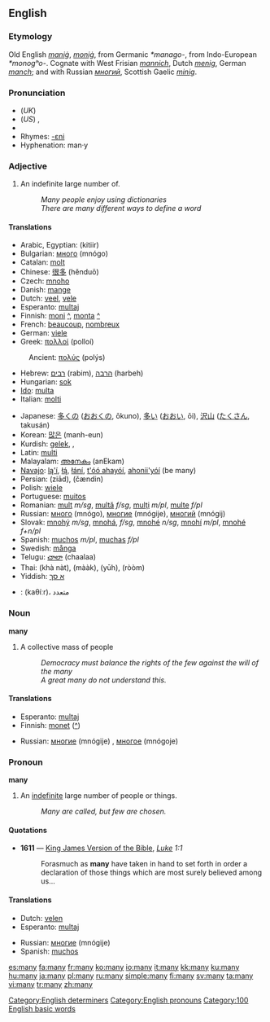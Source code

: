 {{wikipedia}}
==English==

{{rank|even|say|well|125|many|work|too|every}}

=== Etymology ===
Old English ''[[manig|maniġ]]'', ''[[monig|moniġ]]'', from Germanic ''*manago-'', from Indo-European ''*monogʰo-''.  Cognate with West Frisian ''[[mannich]]'', Dutch ''[[menig]]'', German ''[[manch]]''; and with Russian ''[[многий]]'', Scottish Gaelic ''[[minig]]''.

===Pronunciation===
*(''UK'') {{IPA|/ˈmɛni/}}
*(''US'') {{IPA|/ˈmɛni/}}, {{SAMPA|/"mEni/}}
* {{audio|en-us-many.ogg|Audio (US)}}
*Rhymes: [[Rhymes:English:-ɛni|-ɛni]]
*Hyphenation: man&middot;y

=== Adjective ===
{{en-adj|'''[[more]]'''|'''[[most]]'''}}

# An indefinite large number of.
#: ''Many people enjoy using dictionaries''
#: ''There are many different ways to define a word''

==== Translations ====
{{top}}
*Arabic, Egyptian: {{ARchar|[[كتير]]}} (kitiir)
*Bulgarian: [[много]] (mnógo)
*Catalan: [[molt]]
*Chinese: [[很多]] (hěnduō)
*Czech: [[mnoho]]
*Danish: [[mange]]
*Dutch: [[veel]], [[vele]]
*Esperanto: [[multa]]j
*Finnish: [[moni]] [[:fi:moni|^]], [[monta]] [[:fi:monta|^]]
*French: [[beaucoup]], [[nombreux]]
*German: [[viele]]
*Greek: [[πολλοί]] {{m}} {{p}} (polloí)
:Ancient: [[πολύς]] (polýs)
*Hebrew: [[רבים]] (rabim), [[הרבה]] (harbeh)
*Hungarian: [[sok]]
*[[Ido]]: [[multa]]
*Italian: [[molti]]
{{mid}}
*Japanese: [[多くの]] ([[おおくの]], ōkuno), [[多い]] ([[おおい]], ōi), [[沢山]] ([[たくさん]], takusán)
*Korean: [[많은]] (manh-eun)
*Kurdish: [[gelek]], {{KUchar|[[گه‌لێک]]}}, {{KUchar|[[زۆر]]}}
*Latin: [[multi]]
*Malayalam: [[അനേകം]] (anEkam)
*[[Navajo]]: [[lą'í]], [[łą́]], [[łání]], [[t'óó ahayóí]], [[ahonii'yóí]] (be many)
*Persian: {{FAchar|[[زیاد]]}} (ziād), {{FAchar|[[چندین|چَندین]]}} (čændin)
*Polish: [[wiele]]
*Portuguese: [[muitos]]
*Romanian: [[mult]] ''m/sg'', [[multă]] ''f/sg'', [[mulţi]] ''m/pl'', [[multe]] ''f/pl''
*Russian: [[много]] (mnógo), [[многие]] (mnógije), [[многий]] (mnógij)
*Slovak: [[mnohý]] ''m/sg'', [[mnohá]], ''f/sg'', [[mnohé]] ''n/sg'', [[mnohí]] ''m/pl'', [[mnohé]] ''f+n/pl''
*Spanish: [[muchos]] ''m/pl'', [[muchas]] ''f/pl''
*Swedish: [[många]]
*Telugu: [[చాలా]] (chaalaa)
*Thai: {{THchar|[[ขนัด]]}} (khà nàt), {{THchar|[[มาก]]}} (mààk), {{THchar|[[เยอะ]]}} (yūh), {{THchar|[[รุ่ม]]}} (ròòm)
*Yiddish: [[אַ סך]]
{{bottom}}

{{checktrans}}

*{{ttbc|Arabic}}: {{ARchar|[[كثير|كَثِيرٌ]]}} (kaθíːr)، متعدد

=== Noun ===
'''many'''

# A collective mass of people
#: ''Democracy must balance the rights of the few against the will of the many''
#: ''A great many do not understand this.''

==== Translations ====
{{top}}
*Esperanto: [[multa]]j
*Finnish: [[monet]] ([[:fi:monet|^]])
{{mid}}
*Russian: [[многие]] (mnógije) {{p}}, [[многое]] (mnógoje) {{n}}
{{bottom}}

===Pronoun===
'''many'''

# An [[indefinite]] large number of people or things.
#: ''Many are called, but few are chosen.''

====Quotations====
*'''1611''' — [[w:King James Version of the Bible|King James Version of the Bible]], ''[[s:Bible (King James)/Luke|Luke]] 1:1''
*:Forasmuch as '''many''' have taken in hand to set forth in order a declaration of those things which are most surely believed among us...

====Translations====
{{top}}
*Dutch: [[velen]]
*Esperanto: [[multa]]j
{{mid}}
*Russian: [[многие]] (mnógije) {{p}}
*Spanish: [[muchos]] {{mpl}}
{{bottom}}

[[Category:English determiners]]
[[Category:English pronouns]]
[[Category:100 English basic words]]

[[es:many]]
[[fa:many]]
[[fr:many]]
[[ko:many]]
[[io:many]]
[[it:many]]
[[kk:many]]
[[ku:many]]
[[hu:many]]
[[ja:many]]
[[pl:many]]
[[ru:many]]
[[simple:many]]
[[fi:many]]
[[sv:many]]
[[ta:many]]
[[vi:many]]
[[tr:many]]
[[zh:many]]